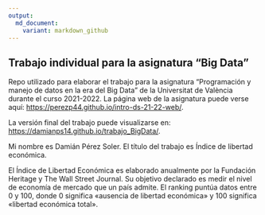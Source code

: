 ---
output: 
  md_document:
    variant: markdown_github
---

## Trabajo individual para la asignatura "Big Data"


Repo utilizado para elaborar el trabajo para la asignatura "Programación y manejo de datos en la era del Big Data" de la Universitat de València durante el curso 2021-2022. La página web de la asignatura puede verse aquí: <https://perezp44.github.io/intro-ds-21-22-web/>.

La versión final del trabajo puede visualizarse en: <https://damianps14.github.io/trabajo_BigData/>. 


Mi nombre es Damián Pérez Soler. El título del trabajo es Índice de libertad económica.

El Índice de Libertad Económica es elaborado anualmente por la Fundación Heritage y The Wall Street Journal. Su objetivo declarado es medir el nivel de economía de mercado que un país admite. El ranking puntúa datos entre 0 y 100, donde 0 significa «ausencia de libertad económica» y 100 significa «libertad económica total».

